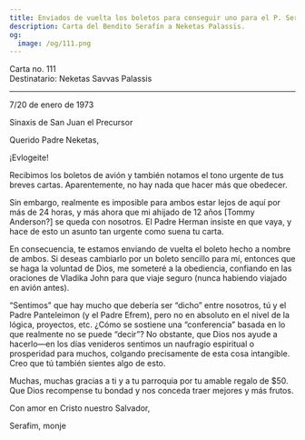 ```yaml
---
title: Enviados de vuelta los boletos para conseguir uno para el P. Serafín, obedecer
description: Carta del Bendito Serafín a Neketas Palassis.
og:
  image: /og/111.png
---
```


<div style={{textAlign:'right', fontFamily:'monospace'}}>Carta no. 111</div>
<div style={{textAlign:'left', fontFamily:'monospace'}}>Destinatario: Neketas Savvas Palassis</div>

---

7/20 de enero de 1973

Sinaxis de San Juan el Precursor

Querido Padre Neketas,

¡Evlogeite!

Recibimos los boletos de avión y también notamos el tono urgente de tus breves cartas. Aparentemente, no hay nada que hacer más que obedecer.

Sin embargo, realmente es imposible para ambos estar lejos de aquí por más de 24 horas, y más ahora que mi ahijado de 12 años [Tommy Anderson?] se queda con nosotros. El Padre Herman insiste en que vaya, y hace de esto un asunto tan urgente como suena tu carta.

En consecuencia, te estamos enviando de vuelta el boleto hecho a nombre de ambos. Si deseas cambiarlo por un boleto sencillo para mí, entonces que se haga la voluntad de Dios, me someteré a la obediencia, confiando en las oraciones de Vladika John para que viaje seguro (nunca habiendo viajado en avión antes).

“Sentimos” que hay mucho que debería ser “dicho” entre nosotros, tú y el Padre Panteleimon (y el Padre Efrem), pero no en absoluto en el nivel de la lógica, proyectos, etc. ¿Cómo se sostiene una “conferencia” basada en lo que realmente no se puede “decir”? No obstante, que Dios nos ayude a hacerlo—en los días venideros sentimos un naufragio espiritual o prosperidad para muchos, colgando precisamente de esta cosa intangible. Creo que tú también sientes algo de esto.

Muchas, muchas gracias a ti y a tu parroquia por tu amable regalo de $50. Que Dios recompense tu bondad y nos conceda traer mejores y más frutos.

Con amor en Cristo nuestro Salvador,

Serafim, monje
